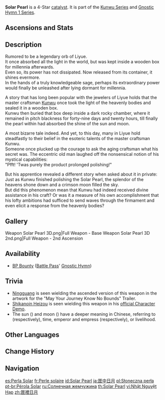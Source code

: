 {{Weapon Infobox
|title          = So&shy;lar Pearl
|id             = 14405
|image          = <gallery>
Weapon Solar Pearl.png|Base
Weapon Solar Pearl 2nd.png|2nd Ascension
</gallery>
|type           = Catalyst
|series         = Kunwu
|series2        = Gnostic Hymn 1
|releaseDate    = 2020-09-28
|quality        = 4
|base_atk       = 42
|2nd_stat_type  = CRIT Rate
|2nd_stat       = 6%
|passive        = Solar Shine
|effect         = Normal Attack hits increase Elemental Skill and Elemental Burst DMG by (var1)% for 6s. Likewise, Elemental Skill or Elemental Burst hits increase Normal Attack DMG by (var1)% for 6s.
|eff_rank1_var1 = 20
|eff_rank2_var1 = 25
|eff_rank3_var1 = 30
|eff_rank4_var1 = 35
|eff_rank5_var1 = 40
|obtain         = Battle Pass
|eff_att1       = DMG Bonus
|eff_att2       = Normal Attack DMG Bonus
|eff_att3       = Elemental Skill DMG Bonus
|eff_att4       = Elemental Burst DMG Bonus
|eff_att5       = Effect Triggered by Normal Attack
}}
{{Description|A dull, golden pearl made of an unknown substance that harbors the light of the sun and the moon, and pulses with a warm strength.}}
'''Solar Pearl''' is a 4-Star [[catalyst]]. It is part of the [[Kunwu Series]] and [[Gnostic Hymn 1 Series]].

==Ascensions and Stats==
{{Weapon Ascensions and Stats
|ascendMat1 = Luminous Sands from Guyun
|ascendMat2 = Lustrous Stone from Guyun
|ascendMat3 = Relic from Guyun
|ascendMat4 = Divine Body from Guyun
|bossMat1   = Hunter's Sacrificial Knife
|bossMat2   = Agent's Sacrificial Knife
|bossMat3   = Inspector's Sacrificial Knife
|commonMat1 = Whopperflower Nectar
|commonMat2 = Shimmering Nectar
|commonMat3 = Energy Nectar
}}

==Description==
Rumored to be a legendary orb of Liyue.<br>
It once absorbed all the light in the world, but was kept inside a wooden box for millennia afterwards.<br>
Even so, its power has not dissipated. Now released from its container, it shines evermore.<br>
In the hands of a truly knowledgeable sage, perhaps its extraordinary power would finally be unleashed after lying dormant for millennia.

A story that has long been popular with the jewelers of Liyue holds that the master craftsman [[Kunwu]] once took the light of the heavenly bodies and sealed it in a wooden box.<br>
Kunwu then buried that box deep inside a dark rocky chamber, where it remained in pitch blackness for forty-nine days and twenty hours, till finally the pearl within had absorbed the shine of the sun and moon.

A most bizarre tale indeed. And yet, to this day, many in Liyue hold steadfastly to their belief in the esoteric talents of the master craftsman Kunwu.<br>
Someone once plucked up the courage to ask the aging craftsman what his secret was. The eccentric old man laughed off the nonsensical notion of his mystical capabilities:<br>
"Pfft! 'Twas purely the product prolonged polishing!"

But his apprentice revealed a different story when asked about it in private: Just as Kunwu finished polishing the Solar Pearl, the splendor of the heavens shone down and a crimson moon filled the sky.<br>
But did this phenomenon mean that Kunwu had indeed received divine assistance in his craft? Or was it a measure of his own accomplishment that his lofty ambitions had sufficed to send waves through the firmament and even elicit a response from the heavenly bodies?

==Gallery==
<gallery>
Weapon Solar Pearl 3D.png|Full Weapon - Base
Weapon Solar Pearl 3D 2nd.png|Full Weapon - 2nd Ascension
</gallery>

==Availability==
* [[BP Bounty]] ([[Battle Pass]]' [[Gnostic Hymn]])

==Trivia==
* [[Ningguang]] is seen wielding the ascended version of this weapon in the artwork for the "May Your Journey Know No Bounds" Trailer.
* [[Shikanoin Heizou]] is seen wielding this weapon in his [https://www.youtube.com/watch?v=mp-u0LmUikU official Character Demo].
* The sun ({{zh|日|rm=rì}}) and moon ({{zh|月|rm=yuè}}) have a deeper meaning in Chinese, referring to {{w|Yin and yang|yang and yin}} (respectively), time, emperor and empress (respectively), or livelihood.

==Other Languages==
{{Other Languages
|1_en      = Solar Pearl
|1_zhs     = 匣里日月
|1_zhs_rm  = Xiá Lǐ Rìyuè
|1_zht     = 匣裡日月
|1_zht_rm  = Xiá Lǐ Rìyuè
|1_zh_tl   = Sun and Moon in a Box
|1_ja      = 匣中日月
|1_ja_rm   = Kouchuu Jitsugetsu
|1_ja_tl   = Sun and Moon in a Box
|1_ko      = 일월의 정수
|1_ko_rm   = Ilwol-ui Jeongsu
|1_ko_tl   = Essence of Sun and Moon
|1_es      = Perla Solar
|1_es_tl   = Solar Pearl
|1_fr      = Perle solaire
|1_fr_tl   = Solar Pearl
|1_ru      = Солнечная жемчужина
|1_ru_tl   = Solar Pearl
|1_th      = Solar Pearl
|1_vi      = {{tt|Nhật Nguyệt|日月}} {{tt|Hạp|匣}}
|1_vi_tl   = Box of Sun and Moon
|1_de      = Sonne und Mond
|1_de_tl   = Sun and Moon
|1_id      = Solar Pearl
|1_pt      = Pérola Solar
|1_pt_tl   = Solar Pearl
|1_tr      = Güneş İncisi
|1_tr_tl   = Solar Pearl
|1_it      = Perla Solare
|1_it_tl   = Solar Pearl

|2_en      = Solar Shine
|2_zhs     = 日月辉
|2_zhs_rm  = Rìyuè-huī
|2_zht     = 日月輝
|2_zht_rm  = Rìyuè-huī
|2_zh_tl   = Brilliance of Sun and Moon
|2_ja      = 日月の輝き
|2_ja_rm   = Jitsugetsu no Kagayaki
|2_ja_tl   = Brilliance of Sun and Moon
|2_ko      = 해와 달의 광휘
|2_ko_rm   = Haewa Dal-ui Gwanghwi
|2_ko_tl   = Brilliance of Sun and Moon
|2_es      = Brillo solar
|2_es_tl   = Sunshine
|2_fr      = Rayonnement céleste
|2_fr_tl   = Celestial Radiation
|2_ru      = Божественный свет
|2_ru_tl   = Divine Light
|2_th      = Solar Shine
|2_vi      = Nhật Nguyệt Huy
|2_vi_tl   = 
|2_de      = Himmlisches Leuchten
|2_de_tl   = Heavenly Glow
|2_id      = Solar Shine
|2_pt      = Brilho Celestial
|2_pt_tl   = 
|2_tr      = Güneş Parıltısı
|2_tr_tl   = Sunshine
|2_it      = Splendore solare
|2_it_tl   = Solar Radiance
}}

==Change History==
{{Change History|1.0}}

==Navigation==
{{Weapons by Series Navbox|series=Gnostic Hymn 1}}
{{Weapons by Series Navbox|series=Kunwu}}
{{Weapon Navbox|Catalysts}}

[[es:Perla Solar]]
[[fr:Perle solaire]]
[[id:Solar Pearl]]
[[ja:匣中日月]]
[[pl:Słoneczna perła]]
[[pt-br:Pérola Solar]]
[[ru:Солнечная жемчужина]]
[[th:Solar Pearl]]
[[vi:Nhật Nguyệt Hạp]]
[[zh:匣裡日月]]